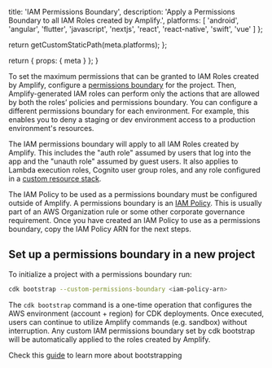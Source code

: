 
  title: 'IAM Permissions Boundary',
  description: 'Apply a Permissions Boundary to all IAM Roles created by Amplify.',
  platforms: [
    'android',
    'angular',
    'flutter',
    'javascript',
    'nextjs',
    'react',
    'react-native',
    'swift',
    'vue'
  ]
};

  return getCustomStaticPath(meta.platforms);
};

  return {
    props: {
      meta
    }
  };
}


To set the maximum permissions that can be granted to IAM Roles created by Amplify, configure a [permissions boundary](https://docs.aws.amazon.com/IAM/latest/UserGuide/access_policies_boundaries.html) for the project. Then, Amplify-generated IAM roles can perform only the actions that are allowed by both the roles’ policies and permissions boundary. You can configure a different permissions boundary for each environment. For example, this enables you to deny a staging or dev environment access to a production environment's resources.

The IAM permissions boundary will apply to all IAM Roles created by Amplify. This includes the "auth role" assumed by users that log into the app and the "unauth role" assumed by guest users. It also applies to Lambda execution roles, Cognito user group roles, and any role configured in a [custom resource stack](/gen1/[platform]/tools/cli/custom/cloudformation/).

The IAM Policy to be used as a permissions boundary must be configured outside of Amplify. A permissions boundary is an [IAM Policy](https://docs.aws.amazon.com/IAM/latest/UserGuide/access_policies_create-console.html). This is usually part of an AWS Organization rule or some other corporate governance requirement. Once you have created an IAM Policy to use as a permissions boundary, copy the IAM Policy ARN for the next steps.

## Set up a permissions boundary in a new project

To initialize a project with a permissions boundary run:

```bash showLineNumbers={false}
cdk bootstrap --custom-permissions-boundary <iam-policy-arn>
```


The `cdk bootstrap` command is a one-time operation that configures the AWS environment (account + region) for CDK deployments. Once executed, users can continue to utilize Amplify commands (e.g. sandbox) without interruption. Any custom IAM permissions boundary set by cdk bootstrap will be automatically applied to the roles created by Amplify.

Check this [guide](https://docs.aws.amazon.com/cdk/v2/guide/bootstrapping.html) to learn more about bootstrapping 
